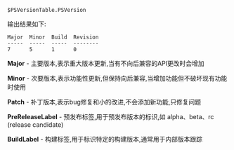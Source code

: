 
```
$PSVersionTable.PSVersion
```

输出结果如下:

```
Major  Minor  Build  Revision
-----  -----  -----  --------
7      5      1      0
```


**Major** - 主要版本,表示重大版本更新,当有不向后兼容的API更改时会增加

**Minor** - 次要版本,表示功能性更新,但保持向后兼容,当增加功能但不破坏现有功能时使用

**Patch** - 补丁版本,表示bug修复和小的改进,不会添加新功能,只修复问题

**PreReleaseLabel** - 预发布标签,用于预发布版本的标识,如 alpha、beta、rc (release candidate)

**BuildLabel** - 构建标签,用于标识特定的构建版本,通常用于内部版本跟踪
